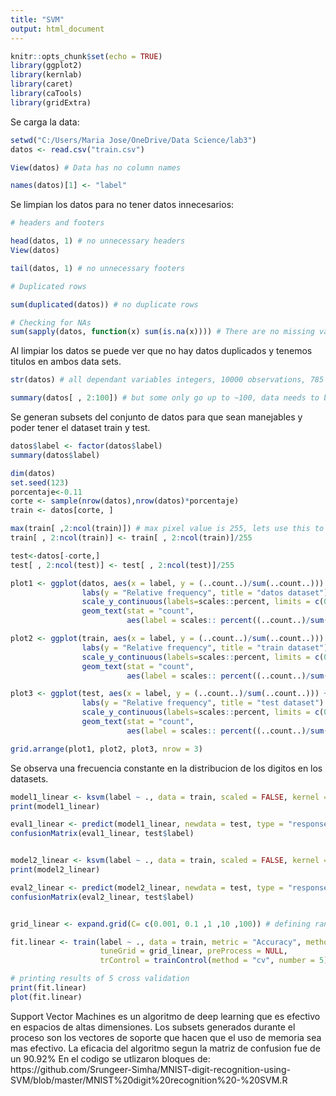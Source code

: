 ---
title: "SVM"
output: html_document
---

```{r setup, include=FALSE}
knitr::opts_chunk$set(echo = TRUE)
library(ggplot2)
library(kernlab)
library(caret)
library(caTools)
library(gridExtra)
```


Se carga la data:
```{r Data, echo = FALSE}
setwd("C:/Users/Maria Jose/OneDrive/Data Science/lab3")
datos <- read.csv("train.csv")

View(datos) # Data has no column names

names(datos)[1] <- "label"

```

Se limpian los datos para no tener datos innecesarios:
```{r Clean data, echo = FALSE}
# headers and footers

head(datos, 1) # no unnecessary headers
View(datos)

tail(datos, 1) # no unnecessary footers

# Duplicated rows

sum(duplicated(datos)) # no duplicate rows

# Checking for NAs
sum(sapply(datos, function(x) sum(is.na(x)))) # There are no missing values

```

Al limpiar los datos se puede ver que no hay datos duplicados y tenemos titulos en ambos data sets. 
```{r Entender data, echo = FALSE}
str(datos) # all dependant variables integers, 10000 observations, 785 variables

summary(datos[ , 2:100]) # but some only go up to ~100, data needs to be scaled

```

Se generan subsets del conjunto de datos para que sean manejables y poder tener el dataset train y test. 
```{r Preparacion data, echo =FALSE}
datos$label <- factor(datos$label)
summary(datos$label)

dim(datos) 
set.seed(123)
porcentaje<-0.11
corte <- sample(nrow(datos),nrow(datos)*porcentaje)
train <- datos[corte, ]

max(train[ ,2:ncol(train)]) # max pixel value is 255, lets use this to scale data
train[ , 2:ncol(train)] <- train[ , 2:ncol(train)]/255

test<-datos[-corte,]
test[ , 2:ncol(test)] <- test[ , 2:ncol(test)]/255

```


```{r Distribucion digitos, echo = FALSE}
plot1 <- ggplot(datos, aes(x = label, y = (..count..)/sum(..count..))) + geom_bar() + theme_light() +
                labs(y = "Relative frequency", title = "datos dataset") + 
                scale_y_continuous(labels=scales::percent, limits = c(0 , 0.15)) +
                geom_text(stat = "count", 
                          aes(label = scales:: percent((..count..)/sum(..count..)), vjust = -1))

plot2 <- ggplot(train, aes(x = label, y = (..count..)/sum(..count..))) + geom_bar() + theme_light() +
                labs(y = "Relative frequency", title = "train dataset") + 
                scale_y_continuous(labels=scales::percent, limits = c(0 , 0.15)) +
                geom_text(stat = "count", 
                          aes(label = scales:: percent((..count..)/sum(..count..)), vjust = -1))

plot3 <- ggplot(test, aes(x = label, y = (..count..)/sum(..count..))) + geom_bar() + theme_light() +
                labs(y = "Relative frequency", title = "test dataset") + 
                scale_y_continuous(labels=scales::percent, limits = c(0 , 0.15)) +
                geom_text(stat = "count", 
                          aes(label = scales:: percent((..count..)/sum(..count..)), vjust = -1))

grid.arrange(plot1, plot2, plot3, nrow = 3)
```
Se observa una frecuencia constante en la distribucion de los digitos en los datasets. 

```{r Linear Kernel, echo = FALSE}
model1_linear <- ksvm(label ~ ., data = train, scaled = FALSE, kernel = "vanilladot", C = 1)
print(model1_linear) 

eval1_linear <- predict(model1_linear, newdata = test, type = "response")
confusionMatrix(eval1_linear, test$label)  


model2_linear <- ksvm(label ~ ., data = train, scaled = FALSE, kernel = "vanilladot", C = 10)
print(model2_linear) 

eval2_linear <- predict(model2_linear, newdata = test, type = "response")
confusionMatrix(eval2_linear, test$label) 


grid_linear <- expand.grid(C= c(0.001, 0.1 ,1 ,10 ,100)) # defining range of C

fit.linear <- train(label ~ ., data = train, metric = "Accuracy", method = "svmLinear",
                    tuneGrid = grid_linear, preProcess = NULL,
                    trControl = trainControl(method = "cv", number = 5))

# printing results of 5 cross validation
print(fit.linear) 
plot(fit.linear)

```
Support Vector Machines es un algoritmo de deep learning que es efectivo en espacios de altas dimensiones. Los subsets generados durante el proceso son los vectores de soporte que hacen que el uso de memoria sea mas efectivo. La eficacia del algoritmo segun la matriz de confusion fue de un 90.92% 
En el codigo se utlizaron bloques de: https://github.com/Srungeer-Simha/MNIST-digit-recognition-using-SVM/blob/master/MNIST%20digit%20recognition%20-%20SVM.R 